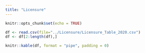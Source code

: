 ```yaml
---
title: "Licensure"
---
```

```r
knitr::opts_chunk$set(echo = TRUE)
```

```r
df <- read.csv(file="../Licensure/Licensure_Table_2020.csv")
df <- df[2:length(df),]
```

```r
knitr::kable(df, format = "pipe", padding = 0)
```